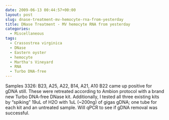 ```yaml
---
date: 2009-06-13 00:44:57+00:00
layout: post
slug: dnase-treatment-mv-hemocyte-rna-from-yesterday
title: DNase Treatment - MV hemocyte RNA from yesterday
categories:
  - Miscellaneous
tags:
  - Crassostrea virginica
  - DNase
  - Eastern oyster
  - hemocyte
  - Martha's Vineyard
  - RNA
  - Turbo DNA-free
---
```


Samples 3326: B23, A25, A22, B14, A21, A10 B22 came up positive for gDNA still. These were retreated according to Ambion protocol with a brand new Turbo DNA-free DNase kit. Additionally, I tested all three existing kits by "spiking" 19uL of H2O with 1uL (~200ng) of gigas gDNA; one tube for each kit and an untreated sample. Will qPCR to see if gDNA removal was successful.
